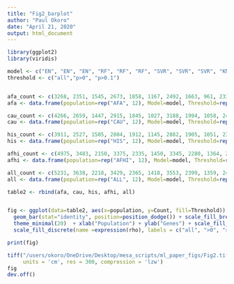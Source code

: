 ```yaml
---
title: "Fig2_barplot"
author: "Paul Okoro"
date: "April 21, 2020"
output: html_document
---
```


```r
library(ggplot2)
library(viridis)

model <- c("EN", "EN", "EN", "RF", "RF", "RF", "SVR", "SVR", "SVR", "KNN", "KNN", "KNN")
threshold <- c("all","p>0", "p>0.1")


afa_count <- c(3268, 2351, 1545, 2673, 1858, 1167, 2492, 1663, 961, 2333, 1500, 824)
afa <- data.frame(population=rep("AFA", 12), Model=model, Threshold=rep(threshold, 4), Count=afa_count)

cau_count <- c(4266, 2659, 1447, 2915, 1845, 1027, 3188, 1994, 1058, 2457, 1459, 748)
cau <- data.frame(population=rep("CAU", 12), Model=model, Threshold=rep(threshold, 4), Count=cau_count)

his_count <- c(3911, 2527, 1505, 2804, 1912, 1145, 2882, 1905, 1051, 2389, 1548, 786)
his <- data.frame(population=rep("HIS", 12), Model=model, Threshold=rep(threshold, 4), Count=his_count)

afhi_count <- c(4975, 3483, 2150, 3375, 2335, 1450, 3345, 2280, 1364, 2622, 1745, 968)
afhi <- data.frame(population=rep("AFHI", 12), Model=model, Threshold=rep(threshold, 4), Count=afhi_count)

all_count <- c(5231, 3638, 2218, 3429, 2365, 1418, 3553, 2399, 1359, 2457, 1617, 865)
all <- data.frame(population=rep("ALL", 12), Model=model, Threshold=rep(threshold, 4), Count=all_count)

table2 <- rbind(afa, cau, his, afhi, all)


fig <- ggplot(data=table2, aes(x=population, y=Count, fill=Threshold)) + 
  geom_bar(stat="identity", position=position_dodge()) + scale_fill_brewer(palette="Paired", aesthetics = "colour") + 
  theme_minimal(20)  + xlab("Population") + ylab("Genes") + scale_fill_viridis(discrete=T, option="A")+ facet_wrap(~Model) + 
  scale_fill_discrete(name =expression(rho), labels = c("all", ">0", ">0.1"))

print(fig)

tiff("/users/okoro/OneDrive/Desktop/mesa_scripts/ml_paper_figs/Fig2.tiff", width = 22, height = 18, 
     units = 'cm', res = 300, compression = 'lzw')
fig
dev.off()

```

